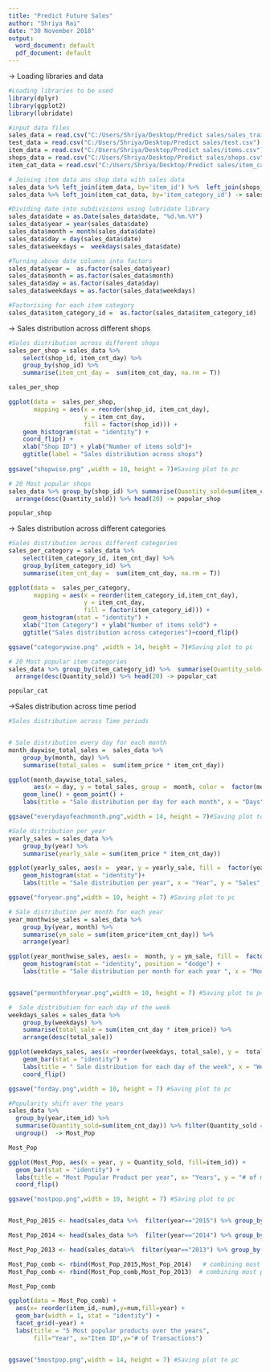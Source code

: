 ---
title: "Predict Future Sales"
author: "Shriya Rai"
date: "30 November 2018"
output:
  word_document: default
  pdf_document: default
---
-> Loading libraries and data 
```{r}
#Loading libraries to be used 
library(dplyr)
library(ggplot2)
library(lubridate)

#input data files
sales_data = read.csv("C:/Users/Shriya/Desktop/Predict sales/sales_train_v2.csv")
test_data = read.csv("C:/Users/Shriya/Desktop/Predict sales/test.csv")
item_data = read.csv("C:/Users/Shriya/Desktop/Predict sales/items.csv")
shops_data = read.csv("C:/Users/Shriya/Desktop/Predict sales/shops.csv")
item_cat_data = read.csv("C:/Users/Shriya/Desktop/Predict sales/item_categories.csv")

# Joining item data ans shop data with sales data
sales_data %>% left_join(item_data, by='item_id') %>%  left_join(shops_data, by='shop_id') -> sales_data
sales_data %>% left_join(item_cat_data, by='item_category_id') -> sales_data

#Dividing date into subdivisions using lubridate library
sales_data$date = as.Date(sales_data$date, "%d.%m.%Y")
sales_data$year = year(sales_data$date)
sales_data$month = month(sales_data$date)
sales_data$day = day(sales_data$date)
sales_data$weekdays =  weekdays(sales_data$date)

#Turning above date columns into factors 
sales_data$year =  as.factor(sales_data$year)
sales_data$month = as.factor(sales_data$month)
sales_data$day = as.factor(sales_data$day)
sales_data$weekdays = as.factor(sales_data$weekdays)

#Factorising for each item category 
sales_data$item_category_id =  as.factor(sales_data$item_category_id)

```

-> Sales distribution across different shops

```{r}
#Sales distribution across different shops
sales_per_shop = sales_data %>%
    select(shop_id, item_cnt_day) %>%
    group_by(shop_id) %>%
    summarise(item_cnt_day =  sum(item_cnt_day, na.rm = T))

sales_per_shop

ggplot(data =  sales_per_shop, 
       mapping = aes(x = reorder(shop_id, item_cnt_day), 
                     y = item_cnt_day, 
                     fill = factor(shop_id))) +
    geom_histogram(stat = "identity") +
    coord_flip() +
    xlab("Shop ID") + ylab("Number of items sold")+
    ggtitle(label = "Sales distribution across shops")
 
ggsave("shopwise.png" ,width = 10, height = 7)#Saving plot to pc

# 20 Most popular shops 
sales_data %>% group_by(shop_id) %>% summarise(Quantity_sold=sum(item_cnt_day)) %>%   ungroup() %>%
  arrange(desc(Quantity_sold)) %>% head(20) -> popular_shop

popular_shop
```

-> Sales distribution across different categories
```{r}
#Sales distribution across different categories
sales_per_category = sales_data %>%
    select(item_category_id, item_cnt_day) %>%
    group_by(item_category_id) %>%
    summarise(item_cnt_day =  sum(item_cnt_day, na.rm = T))

ggplot(data =  sales_per_category, 
       mapping = aes(x = reorder(item_category_id,item_cnt_day), 
                     y = item_cnt_day,
                     fill = factor(item_category_id))) +
    geom_histogram(stat = "identity") +
    xlab("Item Category") + ylab("Number of items sold") +
    ggtitle("Sales distribution across categories")+coord_flip()

ggsave("categorywise.png" ,width = 14, height = 7)#Saving plot to pc

# 20 Most popular item categories  
sales_data %>% group_by(item_category_id) %>%  summarise(Quantity_sold=sum(item_cnt_day)) %>%   ungroup() %>%
  arrange(desc(Quantity_sold)) %>% head(20) -> popular_cat

popular_cat
```

->Sales distribution across time period
```{r}
#Sales distribution across Time periods


# Sale distribution every day for each month
month_daywise_total_sales =  sales_data %>%
    group_by(month, day) %>%
    summarise(total_sales =  sum(item_price * item_cnt_day))

ggplot(month_daywise_total_sales, 
       aes(x = day, y = total_sales, group =  month, color =  factor(month))) +
    geom_line() + geom_point() +
    labs(title = "Sale distribution per day for each month", x = "Days", y = "Sales", fill = "Months") 

ggsave("everydayofeachmonth.png",width = 14, height = 7)#Saving plot to pc

#Sale distribution per year
yearly_sales = sales_data %>%
    group_by(year) %>%
    summarise(yearly_sale = sum(item_price * item_cnt_day))

ggplot(yearly_sales, aes(x =  year, y = yearly_sale, fill =  factor(year)))+
    geom_histogram(stat = "identity")+
    labs(title = "Sale distribution per year", x = "Year", y = "Sales", fill = "Year")

ggsave("foryear.png",width = 10, height = 7) #Saving plot to pc

# Sale distribution per month for each year 
year_monthwise_sales = sales_data %>%
    group_by(year, month) %>%
    summarise(ym_sale = sum(item_price*item_cnt_day)) %>%
    arrange(year)

ggplot(year_monthwise_sales, aes(x =  month, y = ym_sale, fill =  factor(year)))+
    geom_histogram(stat = "identity", position = "dodge") +
    labs(title = "Sale distribution per month for each year ", x = "Months", y =  "Total sales", fill = "Year")


ggsave("permonthforyear.png",width = 10, height = 7) #Saving plot to pc

#  Sale distribution for each day of the week
weekdays_sales = sales_data %>%
    group_by(weekdays) %>%
    summarise(total_sale = sum(item_cnt_day * item_price)) %>%
    arrange(desc(total_sale))

ggplot(weekdays_sales, aes(x =reorder(weekdays, total_sale), y =  total_sale, fill = weekdays))+
    geom_bar(stat = "identity") +
    labs(title = " Sale distribution for each day of the week", x = "Week Days", y =  "Sales", fill = "Week Days") +
    coord_flip()

ggsave("forday.png",width = 10, height = 7) #Saving plot to pc

#Popularity shift over the years 
sales_data %>% 
  group_by(year,item_id) %>% 
  summarise(Quantity_sold=sum(item_cnt_day)) %>% filter(Quantity_sold == max(Quantity_sold)) %>% arrange(desc(Quantity_sold)) %>%
  ungroup()  -> Most_Pop

Most_Pop

ggplot(Most_Pop, aes(x = year, y = Quantity_sold, fill=item_id)) + 
  geom_bar(stat = "identity") +
  labs(title = "Most Popular Product per year", x= "Years", y = "# of most popular item sold", fill = "Item ID") +
  coord_flip() 

ggsave("mostpop.png",width = 10, height = 7) #Saving plot to pc


Most_Pop_2015 <- head(sales_data %>%  filter(year=="2015") %>% group_by(item_id,year) %>% summarise(num = n()) %>% arrange(desc(num)),5)

Most_Pop_2014 <- head(sales_data %>%  filter(year=="2014") %>% group_by(item_id,year) %>% summarise(num = n()) %>% arrange(desc(num)),5)

Most_Pop_2013 <- head(sales_data%>%  filter(year=="2013") %>% group_by(item_id,year) %>% summarise(num = n()) %>% arrange(desc(num)),5)

Most_Pop_comb <- rbind(Most_Pop_2015,Most_Pop_2014)   # combining most popular items for 2015 and 2014
Most_Pop_comb <- rbind(Most_Pop_comb,Most_Pop_2013)  # combining most popular items for (2014,2015) with  2013

Most_Pop_comb

ggplot(data = Most_Pop_comb) +
  aes(x= reorder(item_id,-num),y=num,fill=year) +
  geom_bar(width = 1, stat = "identity") +
  facet_grid(~year) +
  labs(title = "5 Most popular products over the years",
       fill="Year", x="Item ID",y="# of Transactions") 


ggsave("5mostpop.png",width = 14, height = 7) #Saving plot to pc



```


